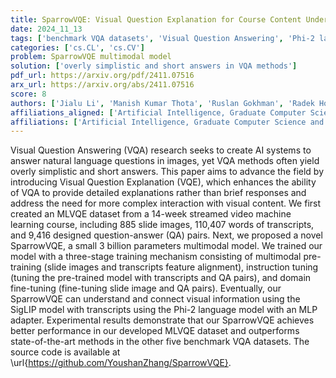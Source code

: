 ```yaml
---
title: SparrowVQE: Visual Question Explanation for Course Content Understanding
date: 2024_11_13
tags: ['benchmark VQA datasets', 'Visual Question Answering', 'Phi-2 language model', 'feature alignment', 'domain fine-tuning', 'multimodal model', 'machine learning course', 'MLVQE dataset', 'SigLIP model', 'instruction tuning', 'training mechanism', 'Visual Question Explanation', 'MLP adapter']
categories: ['cs.CL', 'cs.CV']
problem: SparrowVQE multimodal model
solution: ['overly simplistic and short answers in VQA methods']
pdf_url: https://arxiv.org/pdf/2411.07516
arx_url: https://arxiv.org/abs/2411.07516
score: 8
authors: ['Jialu Li', 'Manish Kumar Thota', 'Ruslan Gokhman', 'Radek Holik', 'Youshan Zhang']
affiliations_aligned: ['Artificial Intelligence, Graduate Computer Science and Engineering Department, Yeshiva University, NY, USA', 'Artificial Intelligence, Graduate Computer Science and Engineering Department, Yeshiva University, NY, USA', 'Artificial Intelligence, Graduate Computer Science and Engineering Department, Yeshiva University, NY, USA', 'Artificial Intelligence, Graduate Computer Science and Engineering Department, Yeshiva University, NY, USA', 'Artificial Intelligence, Graduate Computer Science and Engineering Department, Yeshiva University, NY, USA']
affiliations: ['Artificial Intelligence, Graduate Computer Science and Engineering Department, Yeshiva University, NY, USA']
---
```



Visual Question Answering (VQA) research seeks to create AI systems to answer natural language questions in images, yet VQA methods often yield overly simplistic and short answers. This paper aims to advance the field by introducing Visual Question Explanation (VQE), which enhances the ability of VQA to provide detailed explanations rather than brief responses and address the need for more complex interaction with visual content. We first created an MLVQE dataset from a 14-week streamed video machine learning course, including 885 slide images, 110,407 words of transcripts, and 9,416 designed question-answer (QA) pairs. Next, we proposed a novel SparrowVQE, a small 3 billion parameters multimodal model. We trained our model with a three-stage training mechanism consisting of multimodal pre-training (slide images and transcripts feature alignment), instruction tuning (tuning the pre-trained model with transcripts and QA pairs), and domain fine-tuning (fine-tuning slide image and QA pairs). Eventually, our SparrowVQE can understand and connect visual information using the SigLIP model with transcripts using the Phi-2 language model with an MLP adapter. Experimental results demonstrate that our SparrowVQE achieves better performance in our developed MLVQE dataset and outperforms state-of-the-art methods in the other five benchmark VQA datasets. The source code is available at \url{https://github.com/YoushanZhang/SparrowVQE}.